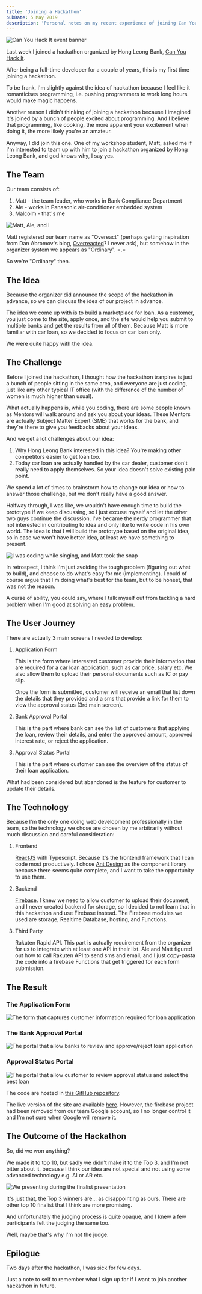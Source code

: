 ```yaml
---
title: 'Joining a Hackathon'
pubDate: 5 May 2019
description: 'Personal notes on my recent experience of joining Can You Hack It hackathon.'
---
```


![Can You Hack It event banner](https://res.cloudinary.com/djzsjzasg/image/upload/v1674742618/malcolm-kee/_can-you-hack-it_p4aamc.jpg)

Last week I joined a hackathon organized by Hong Leong Bank, [Can You Hack It][can-you-hack-it].

After being a full-time developer for a couple of years, this is my first time joining a hackathon.

To be frank, I'm slightly against the idea of hackathon because I feel like it romanticises programming, i.e. pushing programmers to work long hours would make magic happens.

Another reason I didn't thinking of joining a hackathon because I imagined it's joined by a bunch of people excited about programming. And I believe that programming, like cooking, the more apparent your excitement when doing it, the more likely you're an amateur.

Anyway, I did join this one. One of my workshop student, Matt, asked me if I'm interested to team up with him to join a hackathon organized by Hong Leong Bank, and god knows why, I say yes.

## The Team

Our team consists of:

1.  Matt - the team leader, who works in Bank Compliance Department
1.  Ale - works in Panasonic air-conditioner embedded system
1.  Malcolm - that's me

![Matt, Ale, and I](https://res.cloudinary.com/djzsjzasg/image/upload/v1674742620/malcolm-kee/_team-members_ndut7r.jpg)

Matt registered our team name as "Overeact" (perhaps getting inspiration from Dan Abromov's blog, [Overreacted]? I never ask), but somehow in the organizer system we appears as "Ordinary". =.=

So we're "Ordinary" then.

## The Idea

Because the organizer did announce the scope of the hackathon in advance, so we can discuss the idea of our project in advance.

The idea we come up with is to build a marketplace for loan. As a customer, you just come to the site, apply once, and the site would help you submit to multiple banks and get the results from all of them. Because Matt is more familiar with car loan, so we decided to focus on car loan only.

We were quite happy with the idea.

## The Challenge

Before I joined the hackathon, I thought how the hackathon tranpires is just a bunch of people sitting in the same area, and everyone are just coding, just like any other typical IT office (with the difference of the number of women is much higher than usual).

What actually happens is, while you coding, there are some people known as Mentors will walk around and ask you about your ideas. These Mentors are actually Subject Matter Expert (SME) that works for the bank, and they're there to give you feedbacks about your ideas.

And we get a lot challenges about our idea:

1.  Why Hong Leong Bank interested in this idea? You're making other competitors easier to get loan too.
1.  Today car loan are actually handled by the car dealer, customer don't really need to apply themselves. So your idea doesn't solve existing pain point.

We spend a lot of times to brainstorm how to change our idea or how to answer those challenge, but we don't really have a good answer.

Halfway through, I was like, we wouldn't have enough time to build the prototype if we keep discussing, so I just excuse myself and let the other two guys continue the discussion. I've became the nerdy programmer that not interested in contributing to idea and only like to write code in his own world. The idea is that I will build the prototype based on the original idea, so in case we won't have better idea, at least we have something to present.

![I was coding while singing, and Matt took the snap](https://res.cloudinary.com/djzsjzasg/image/upload/v1674742619/malcolm-kee/_me-coding-at-midnight-and-singing_mcpsyz.jpg)

In retrospect, I think I'm just avoiding the tough problem (figuring out what to build), and choose to do what's easy for me (implementing). I could of course argue that I'm doing what's best for the team, but to be honest, that was not the reason.

A curse of ability, you could say, where I talk myself out from tackling a hard problem when I'm good at solving an easy problem.

## The User Journey

There are actually 3 main screens I needed to develop:

1.  Application Form

    This is the form where interested customer provide their information that are required for a car loan application, such as car price, salary etc. We also allow them to upload their personal documents such as IC or pay slip.

    Once the form is submitted, customer will receive an email that list down the details that they provided and a sms that provide a link for them to view the approval status (3rd main screen).

1.  Bank Approval Portal

    This is the part where bank can see the list of customers that applying the loan, review their details, and enter the approved amount, approved interest rate, or reject the application.

1.  Approval Status Portal

    This is the part where customer can see the overview of the status of their loan application.

What had been considered but abandoned is the feature for customer to update their details.

## The Technology

Because I'm the only one doing web development professionally in the team, so the technology we chose are chosen by me arbitrarily without much discussion and careful consideration:

1.  Frontend

    [ReactJS] with Typescript. Because it's the frontend framework that I can code most productively. I chose [Ant Design][antdesign] as the component library because there seems quite complete, and I want to take the opportunity to use them.

1.  Backend

    [Firebase]. I knew we need to allow customer to upload their document, and I never created backend for storage, so I decided to not learn that in this hackathon and use Firebase instead. The Firebase modules we used are storage, Realtime Database, hosting, and Functions.

1.  Third Party

    Rakuten Rapid API. This part is actually requirement from the organizer for us to integrate with at least one API in their list. Ale and Matt figured out how to call Rakuten API to send sms and email, and I just copy-pasta the code into a firebase Functions that get triggered for each form submission.

## The Result

### The Application Form

![The form that captures customer information required for loan application](https://res.cloudinary.com/djzsjzasg/image/upload/v1674742618/malcolm-kee/_loan-form_utexqv.png)

### The Bank Approval Portal

![The portal that allow banks to review and approve/reject loan application](https://res.cloudinary.com/djzsjzasg/image/upload/v1674742618/malcolm-kee/_bank-approval_qzgqwg.gif)

### Approval Status Portal

![The portal that allow customer to review approval status and select the best loan](https://res.cloudinary.com/djzsjzasg/image/upload/v1674742620/malcolm-kee/_approval-status_bc3pjw.gif)

The code are hosted in [this GitHub repository][code-repo].

The live version of the site are available [here][firebase-site]. However, the firebase project had been removed from our team Google account, so I no longer control it and I'm not sure when Google will remove it.

## The Outcome of the Hackathon

So, did we won anything?

We made it to top 10, but sadly we didn't make it to the Top 3, and I'm not bitter about it, because I think our idea are not special and not using some advanced technology e.g. AI or AR etc.

![We presenting during the finalist presentation](https://res.cloudinary.com/djzsjzasg/image/upload/v1674742622/malcolm-kee/_top-10-presentation_nf1vsr.jpg)

It's just that, the Top 3 winners are... as disappointing as ours. There are other top 10 finalist that I think are more promising.

And unfortunately the judging process is quite opaque, and I knew a few participants felt the judging the same too.

Well, maybe that's why I'm not the judge.

## Epilogue

Two days after the hackathon, I was sick for few days.

Just a note to self to remember what I sign up for if I want to join another hackathon in future.

[can-you-hack-it]: https://www.hlb.com.my/en/personal-banking/about-us/careers/can-you-hack-it.html
[overreacted]: https://overreacted.io/
[reactjs]: https://reactjs.org/
[antdesign]: https://ant.design/
[firebase]: https://firebase.google.com/
[code-repo]: https://github.com/malcolm-kee/react-project-base
[firebase-site]: https://team36.firebaseapp.com/
